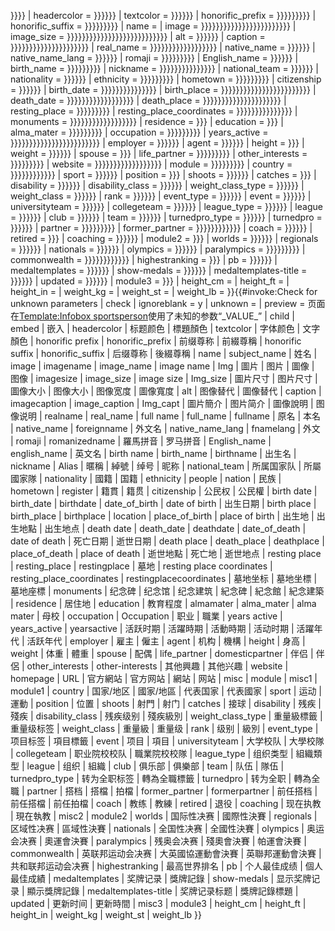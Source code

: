 <includeonly>{{Infobox sportsperson/core
| child = {{{child|{{{embed|{{{嵌入|}}}}}}}}}
| headercolor = {{{headercolor|{{{标题颜色|{{{標題顏色|}}}}}}}}}
| textcolor = {{{textcolor|{{{字体颜色|{{{文字顏色|}}}}}}}}}
| honorific_prefix = {{{honorific prefix|{{{honorific_prefix|{{{前缀尊称|{{{前綴尊稱|}}}}}}}}}}}}
| honorific_suffix = {{{honorific suffix|{{{honorific_suffix|{{{后缀尊称|{{{後綴尊稱|}}}}}}}}}}}}
| name = {{If empty|{{{name|}}}|{{{subject_name|}}}|{{{姓名|}}}|{{PAGENAMEBASE}}}}
| image = {{{image|{{{imagename|{{{image_name|{{{image name|{{{Img|{{{圖片|{{{图片|{{{圖像|{{{图像|}}}}}}}}}}}}}}}}}}}}}}}}}}}
| image_size = {{{imagesize|{{{image_size|{{{image size|{{{Img_size|{{{圖片尺寸|{{{图片尺寸|{{{圖像大小|{{{图像大小|{{{图像宽度|{{{圖像寬度|}}}}}}}}}}}}}}}}}}}}}}}}}}}}}}
| alt = {{{alt|{{{图像替代|{{{圖像替代|}}}}}}}}}
| caption = {{{caption|{{{imagecaption|{{{image_caption|{{{Img_capt|{{{圖片簡介|{{{图片简介|{{{圖像說明|{{{图像说明|}}}}}}}}}}}}}}}}}}}}}}}}
| real_name = {{{realname|{{{real_name|{{{full name|{{{full_name|{{{fullname|{{{原名|{{{本名|}}}}}}}}}}}}}}}}}}}}}
| native_name = {{{native_name|{{{foreignname|{{{外文名|}}}}}}}}}
| native_name_lang = {{{native_name_lang|{{{fnamelang|{{{外文|}}}}}}}}}
| romaji = {{{romaji|{{{romanizedname|{{{羅馬拼音|{{{罗马拼音|}}}}}}}}}}}}
| English_name = {{{English_name|{{{english_name|{{{英文名|}}}}}}}}}
| birth_name = {{{birth name|{{{birth_name|{{{birthname|{{{出生名|}}}}}}}}}}}}
| nickname = {{{nickname|{{{Alias|{{{暱稱|{{{綽號|{{{绰号|{{{昵称|}}}}}}}}}}}}}}}}}}
| national_team = {{{national_team|{{{所属国家队|{{{所屬國家隊|}}}}}}}}}
| nationality = {{{nationality|{{{國籍|{{{国籍|}}}}}}}}}
| ethnicity = {{{ethnicity|{{{people|{{{nation|{{{民族|}}}}}}}}}}}}
| hometown = {{{hometown|{{{register|{{{籍貫|{{{籍贯|}}}}}}}}}}}}
| citizenship = {{{citizenship|{{{公民权|{{{公民權|}}}}}}}}}
| birth_date = {{{birth date|{{{birth_date|{{{birthdate|{{{date_of_birth|{{{date of birth|{{{出生日期|}}}}}}}}}}}}}}}}}}
| birth_place = {{{birth place|{{{birth_place|{{{birthplace|{{{location|{{{place_of_birth|{{{place of birth|{{{出生地|{{{出生地點|{{{出生地点|}}}}}}}}}}}}}}}}}}}}}}}}}}}
| death_date = {{{death date|{{{death_date|{{{deathdate|{{{date_of_death|{{{date of death|{{{死亡日期|{{{逝世日期|}}}}}}}}}}}}}}}}}}}}}
| death_place = {{{death place|{{{death_place|{{{deathplace|{{{place_of_death|{{{place of death|{{{逝世地點|{{{死亡地|{{{逝世地点|}}}}}}}}}}}}}}}}}}}}}}}}
| resting_place = {{{resting place|{{{resting_place|{{{restingplace|{{{墓地|}}}}}}}}}}}}
| resting_place_coordinates = {{{resting place coordinates|{{{resting_place_coordinates|{{{restingplacecoordinates|{{{墓地坐标|{{{墓地坐標|{{{墓地座標|}}}}}}}}}}}}}}}}}}
| monuments = {{{monuments|{{{纪念碑|{{{纪念馆|{{{纪念建筑|{{{紀念碑|{{{紀念館|{{{紀念建築|}}}}}}}}}}}}}}}}}}}}}
| residence = {{{residence|{{{居住地|}}}}}}
| education = {{{education|{{{教育程度|}}}}}}
| alma_mater = {{{almamater|{{{alma_mater|{{{alma mater|{{{母校|}}}}}}}}}}}}
| occupation = {{{occupation|{{{Occupation|{{{职业|{{{職業|}}}}}}}}}}}}
| years_active = {{{years active|{{{years_active|{{{yearsactive|{{{活跃时期|{{{活躍時期|{{{活動時期|{{{活动时期|{{{活躍年代|{{{活跃年代|}}}}}}}}}}}}}}}}}}}}}}}}}}}
| employer = {{{employer|{{{雇主|{{{僱主|}}}}}}}}}
| agent = {{{agent|{{{机构|{{{機構|}}}}}}}}}
| height = {{{height|{{{身高|}}}}}}
| weight = {{{weight|{{{体重|{{{體重|}}}}}}}}}
| spouse = {{{spouse|{{{配偶|}}}}}}
| life_partner = {{{life_partner|{{{domesticpartner|{{{伴侣|{{{伴侶|}}}}}}}}}}}}
| other_interests = {{{other_interests|{{{other-interests|{{{其他興趣|{{{其他兴趣|}}}}}}}}}}}}
| website = {{{website|{{{homepage|{{{URL|{{{官方網站|{{{官方网站|{{{網站|{{{网站|}}}}}}}}}}}}}}}}}}}}}
| module = {{{misc|{{{module|{{{misc1|{{{module1|}}}}}}}}}}}}
| country = {{{country|{{{国家/地区|{{{國家/地區|{{{代表国家|{{{代表國家|}}}}}}}}}}}}}}}
| sport = {{{sport|{{{运动|{{{運動|}}}}}}}}}
| position = {{{position|{{{位置|}}}}}}
| shoots = {{{shoots|{{{射門|{{{射门|}}}}}}}}}
| catches = {{{catches|{{{接球|}}}}}}
| disability = {{{disability|{{{残疾|{{{殘疾|}}}}}}}}}
| disability_class = {{{disability_class|{{{残疾级别|{{{殘疾級別|}}}}}}}}}
| weight_class_type = {{{weight_class_type|{{{重量級標籤|{{{重量级标签|}}}}}}}}}
| weight_class = {{{weight_class|{{{重量級|{{{重量级|}}}}}}}}}
| rank = {{{rank|{{{级别|{{{級別|}}}}}}}}}
| event_type = {{{event_type|{{{项目标签|{{{項目標籤|}}}}}}}}}
| event = {{{event|{{{项目|{{{項目|}}}}}}}}}
| universityteam = {{{universityteam|{{{大学校队|{{{大學校隊|}}}}}}}}}
| collegeteam = {{{collegeteam|{{{职业院校校队|{{{職業院校校隊|}}}}}}}}}
| league_type = {{{league_type|{{{组织类型|{{{組織類型|}}}}}}}}}
| league = {{{league|{{{组织|{{{組織|}}}}}}}}}
| club = {{{club|{{{俱乐部|{{{俱樂部|}}}}}}}}}
| team = {{{team|{{{队伍|{{{隊伍|}}}}}}}}}
| turnedpro_type = {{{turnedpro_type|{{{转为全职标签|{{{轉為全職標籤|}}}}}}}}}
| turnedpro = {{{turnedpro|{{{转为全职|{{{轉為全職|}}}}}}}}}
| partner = {{{partner|{{{搭档|{{{搭檔|{{{拍檔|}}}}}}}}}}}}
| former_partner = {{{former_partner|{{{formerpartner|{{{前任搭档|{{{前任搭檔|{{{前任拍檔|}}}}}}}}}}}}}}}
| coach = {{{coach|{{{教练|{{{教練|}}}}}}}}}
| retired = {{{retired|{{{退役|}}}}}}
| coaching = {{{coaching|{{{现在执教|{{{現在執教|}}}}}}}}}
| module2 = {{{misc2|{{{module2|}}}}}}
| worlds = {{{worlds|{{{国际性决赛|{{{國際性決賽|}}}}}}}}}
| regionals = {{{regionals|{{{区域性决赛|{{{區域性決賽|}}}}}}}}}
| nationals = {{{nationals|{{{全国性决赛|{{{全國性決賽|}}}}}}}}}
| olympics = {{{olympics|{{{奥运会决赛|{{{奧運會決賽|}}}}}}}}}
| paralympics = {{{paralympics|{{{残奥会决赛|{{{殘奧會決賽|{{{帕運會決賽|}}}}}}}}}}}}
| commonwealth = {{{commonwealth|{{{英联邦运动会决赛|{{{大英國協運動會決賽|{{{英聯邦運動會決賽|{{{共和联邦运动会决赛|}}}}}}}}}}}}}}}
| highestranking = {{{highestranking|{{{最高世界排名|}}}}}}
| pb = {{{pb|{{{个人最佳成绩|{{{個人最佳成績|}}}}}}}}}
| medaltemplates = {{{medaltemplates|{{{奖牌记录|{{{獎牌記錄|}}}}}}}}}
| show-medals = {{{show-medals|{{{显示奖牌记录|{{{顯示獎牌記錄|}}}}}}}}}
| medaltemplates-title = {{{medaltemplates-title|{{{奖牌记录标题|{{{獎牌記錄標題|}}}}}}}}}
| updated = {{{updated|{{{更新时间|{{{更新時間|}}}}}}}}}
| module3 = {{{misc3|{{{module3|}}}}}}
| height_cm = {{{height_cm|}}}
| height_ft = {{{height_ft|}}}
| height_in = {{{height_in|}}}
| weight_kg = {{{weight_kg|}}}
| weight_st = {{{weight_st|}}}
| weight_lb = {{{weight_lb|}}}
}}</includeonly>{{#invoke:Check for unknown parameters | check | ignoreblank = y
| unknown = {{main other|[[Category:在運動員模板使用未知參數的頁面|_VALUE_{{PAGENAME}}]]}}
| preview =  页面在[[Template:Infobox sportsperson]]使用了未知的参数“_VALUE_”
| child | embed | 嵌入 | headercolor | 标题颜色 | 標題顏色 | textcolor | 字体颜色 | 文字顏色 | honorific prefix | honorific_prefix | 前缀尊称 | 前綴尊稱 | honorific suffix | honorific_suffix | 后缀尊称 | 後綴尊稱 | name | subject_name | 姓名 | image | imagename | image_name | image name | Img | 圖片 | 图片 | 圖像 | 图像 | imagesize | image_size | image size | Img_size | 圖片尺寸 | 图片尺寸 | 圖像大小 | 图像大小 | 图像宽度 | 圖像寬度 | alt | 图像替代 | 圖像替代 | caption | imagecaption | image_caption | Img_capt | 圖片簡介 | 图片简介 | 圖像說明 | 图像说明 | realname | real_name | full name | full_name | fullname | 原名 | 本名 | native_name | foreignname | 外文名 | native_name_lang | fnamelang | 外文 | romaji | romanizedname | 羅馬拼音 | 罗马拼音 | English_name | english_name | 英文名 | birth name | birth_name | birthname | 出生名 | nickname | Alias | 暱稱 | 綽號 | 绰号 | 昵称 | national_team | 所属国家队 | 所屬國家隊 | nationality | 國籍 | 国籍 | ethnicity | people | nation | 民族 | hometown | register | 籍貫 | 籍贯 | citizenship | 公民权 | 公民權 | birth date | birth_date | birthdate | date_of_birth | date of birth | 出生日期 | birth place | birth_place | birthplace | location | place_of_birth | place of birth | 出生地 | 出生地點 | 出生地点 | death date | death_date | deathdate | date_of_death | date of death | 死亡日期 | 逝世日期 | death place | death_place | deathplace | place_of_death | place of death | 逝世地點 | 死亡地 | 逝世地点 | resting place | resting_place | restingplace | 墓地 | resting place coordinates | resting_place_coordinates | restingplacecoordinates | 墓地坐标 | 墓地坐標 | 墓地座標 | monuments | 纪念碑 | 纪念馆 | 纪念建筑 | 紀念碑 | 紀念館 | 紀念建築 | residence | 居住地 | education | 教育程度 | almamater | alma_mater | alma mater | 母校 | occupation | Occupation | 职业 | 職業 | years active | years_active | yearsactive | 活跃时期 | 活躍時期 | 活動時期 | 活动时期 | 活躍年代 | 活跃年代 | employer | 雇主 | 僱主 | agent | 机构 | 機構 | height | 身高 | weight | 体重 | 體重 | spouse | 配偶 | life_partner | domesticpartner | 伴侣 | 伴侶 | other_interests | other-interests | 其他興趣 | 其他兴趣 | website | homepage | URL | 官方網站 | 官方网站 | 網站 | 网站 | misc | module | misc1 | module1 | country | 国家/地区 | 國家/地區 | 代表国家 | 代表國家 | sport | 运动 | 運動 | position | 位置 | shoots | 射門 | 射门 | catches | 接球 | disability | 残疾 | 殘疾 | disability_class | 残疾级别 | 殘疾級別 | weight_class_type | 重量級標籤 | 重量级标签 | weight_class | 重量級 | 重量级 | rank | 级别 | 級別 | event_type | 项目标签 | 項目標籤 | event | 项目 | 項目 | universityteam | 大学校队 | 大學校隊 | collegeteam | 职业院校校队 | 職業院校校隊 | league_type | 组织类型 | 組織類型 | league | 组织 | 組織 | club | 俱乐部 | 俱樂部 | team | 队伍 | 隊伍 | turnedpro_type | 转为全职标签 | 轉為全職標籤 | turnedpro | 转为全职 | 轉為全職 | partner | 搭档 | 搭檔 | 拍檔 | former_partner | formerpartner | 前任搭档 | 前任搭檔 | 前任拍檔 | coach | 教练 | 教練 | retired | 退役 | coaching | 现在执教 | 現在執教 | misc2 | module2 | worlds | 国际性决赛 | 國際性決賽 | regionals | 区域性决赛 | 區域性決賽 | nationals | 全国性决赛 | 全國性決賽 | olympics | 奥运会决赛 | 奧運會決賽 | paralympics | 残奥会决赛 | 殘奧會決賽 | 帕運會決賽 | commonwealth | 英联邦运动会决赛 | 大英國協運動會決賽 | 英聯邦運動會決賽 | 共和联邦运动会决赛 | highestranking | 最高世界排名 | pb | 个人最佳成绩 | 個人最佳成績 | medaltemplates | 奖牌记录 | 獎牌記錄 | show-medals | 显示奖牌记录 | 顯示獎牌記錄 | medaltemplates-title | 奖牌记录标题 | 獎牌記錄標題 | updated | 更新时间 | 更新時間 | misc3 | module3 | height_cm | height_ft | height_in | weight_kg | weight_st | weight_lb
}}<noinclude>{{Documentation}}
<!-- 請將分類與跨語言連結增加在 /doc 子頁面 -->
</noinclude>